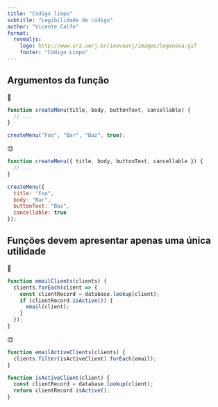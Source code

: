 ```yaml
---
title: "Código limpo"
subtitle: "Legibilidade de código"
author: "Vicente Calfo"
format:
  revealjs:
    logo: http://www.sr2.uerj.br/inovuerj/images/logonova.gif
    footer: "Código Limpo"
---
```


## Argumentos da função

💩
```js
function createMenu(title, body, buttonText, cancellable) {
  // ...
}

createMenu("Foo", "Bar", "Baz", true);
```

😊

```js
function createMenu({ title, body, buttonText, cancellable }) {
  // ...
}

createMenu({
  title: "Foo",
  body: "Bar",
  buttonText: "Baz",
  cancellable: true
});
```

## Funções devem apresentar apenas uma única utilidade

💩
```js
function emailClients(clients) {
  clients.forEach(client => {
    const clientRecord = database.lookup(client);
    if (clientRecord.isActive()) {
      email(client);
    }
  });
}
```

😊

```js
function emailActiveClients(clients) {
  clients.filter(isActiveClient).forEach(email);
}

function isActiveClient(client) {
  const clientRecord = database.lookup(client);
  return clientRecord.isActive();
}
```